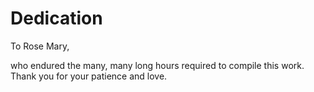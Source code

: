 # Dedication {.unnumbered .unlisted}


::: {.dedication}


To Rose Mary,

who endured the many, many long hours required to compile this work.  Thank you for your patience and love.
:::


